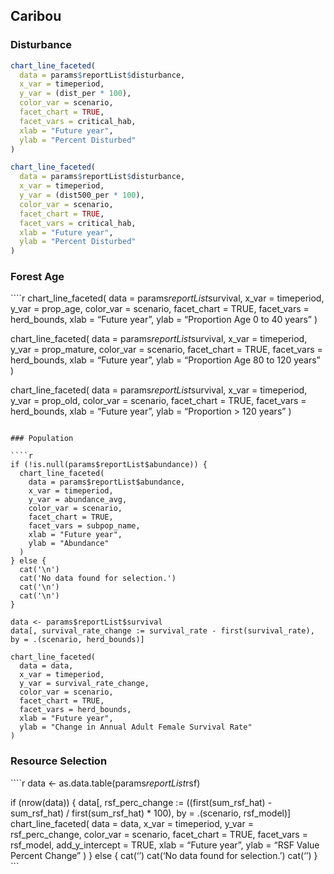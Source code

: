 ## Caribou

### Disturbance

```r
chart_line_faceted(
  data = params$reportList$disturbance,
  x_var = timeperiod,
  y_var = (dist_per * 100),
  color_var = scenario,
  facet_chart = TRUE,
  facet_vars = critical_hab,
  xlab = "Future year",
  ylab = "Percent Disturbed"
)

chart_line_faceted(
  data = params$reportList$disturbance,
  x_var = timeperiod,
  y_var = (dist500_per * 100),
  color_var = scenario,
  facet_chart = TRUE,
  facet_vars = critical_hab,
  xlab = "Future year",
  ylab = "Percent Disturbed"
)
```

### Forest Age

````r
chart_line_faceted(
  data = params$reportList$survival,
  x_var = timeperiod,
  y_var = prop_age,
  color_var = scenario,
  facet_chart = TRUE,
  facet_vars = herd_bounds,
  xlab = "Future year",
  ylab = "Proportion Age 0 to 40 years"
)

chart_line_faceted(
  data = params$reportList$survival,
  x_var = timeperiod,
  y_var = prop_mature,
  color_var = scenario,
  facet_chart = TRUE,
  facet_vars = herd_bounds,
  xlab = "Future year",
  ylab = "Proportion Age 80 to 120 years"
)

chart_line_faceted(
  data = params$reportList$survival,
  x_var = timeperiod,
  y_var = prop_old,
  color_var = scenario,
  facet_chart = TRUE,
  facet_vars = herd_bounds,
  xlab = "Future year",
  ylab = "Proportion > 120 years"
)
```

### Population

````r
if (!is.null(params$reportList$abundance)) {
  chart_line_faceted(
    data = params$reportList$abundance,
    x_var = timeperiod,
    y_var = abundance_avg,
    color_var = scenario,
    facet_chart = TRUE,
    facet_vars = subpop_name,
    xlab = "Future year",
    ylab = "Abundance"
  )
} else {
  cat('\n')
  cat('No data found for selection.')
  cat('\n')
  cat('\n')
}

data <- params$reportList$survival
data[, survival_rate_change := survival_rate - first(survival_rate), by = .(scenario, herd_bounds)]

chart_line_faceted(
  data = data,
  x_var = timeperiod,
  y_var = survival_rate_change,
  color_var = scenario,
  facet_chart = TRUE,
  facet_vars = herd_bounds,
  xlab = "Future year",
  ylab = "Change in Annual Adult Female Survival Rate"
)
```

### Resource Selection

````r
data <- as.data.table(params$reportList$rsf)

if (nrow(data)) {
  data[, rsf_perc_change := ((first(sum_rsf_hat) - sum_rsf_hat) / first(sum_rsf_hat) * 100), by = .(scenario, rsf_model)]
  chart_line_faceted(
    data = data,
    x_var = timeperiod,
    y_var = rsf_perc_change,
    color_var = scenario,
    facet_chart = TRUE,
    facet_vars = rsf_model,
    add_y_intercept = TRUE,
    xlab = "Future year",
    ylab = "RSF Value Percent Change"
  )
} else {
  cat('\n')
  cat('No data found for selection.')
  cat('\n')
}
```
